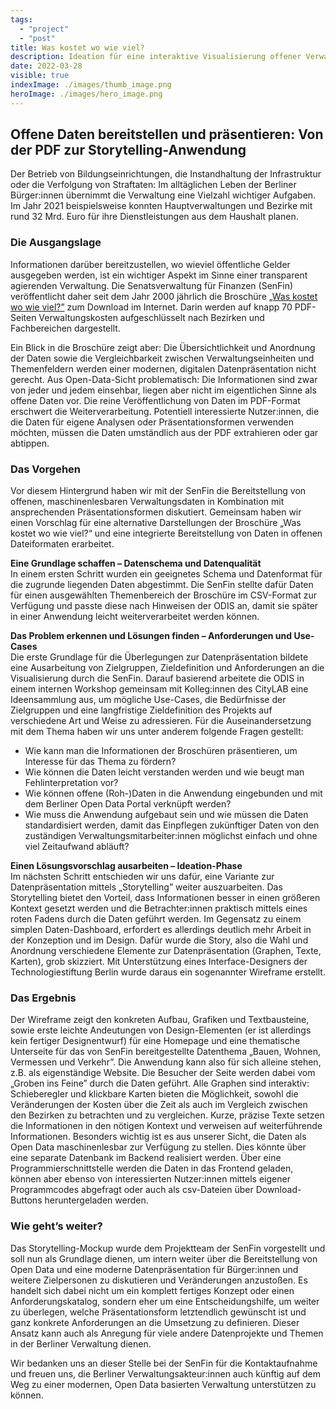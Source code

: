 ```yaml
---
tags:
  - "project"
  - "post"
title: Was kostet wo wie viel?
description: Ideation für eine interaktive Visualisierung offener Verwaltungsdaten
date: 2022-03-28
visible: true
indexImage: ./images/thumb_image.png
heroImage: ./images/hero_image.png
---
```


## Offene Daten bereitstellen und präsentieren: Von der PDF zur Storytelling-Anwendung

Der Betrieb von Bildungseinrichtungen, die Instandhaltung der Infrastruktur oder die Verfolgung von Straftaten: Im alltäglichen Leben der Berliner Bürger:innen übernimmt die Verwaltung eine Vielzahl wichtiger Aufgaben. Im Jahr 2021 beispielsweise konnten Hauptverwaltungen und Bezirke mit rund 32 Mrd. Euro für ihre Dienstleistungen aus dem Haushalt planen.

### Die Ausgangslage

Informationen darüber bereitzustellen, wo wieviel öffentliche Gelder ausgegeben werden, ist ein wichtiger Aspekt im Sinne einer transparent agierenden Verwaltung. Die Senatsverwaltung für Finanzen (SenFin) veröffentlicht daher seit dem Jahr 2000 jährlich die Broschüre [„Was kostet wo wie viel?”](https://www.berlin.de/sen/finanzen/haushalt/downloads/artikel.6347.php) zum Download im Internet. Darin werden auf knapp 70 PDF-Seiten Verwaltungskosten aufgeschlüsselt nach Bezirken und Fachbereichen dargestellt.

Ein Blick in die Broschüre zeigt aber: Die Übersichtlichkeit und Anordnung der Daten sowie die Vergleichbarkeit zwischen Verwaltungseinheiten und Themenfeldern werden einer modernen, digitalen Datenpräsentation nicht gerecht. Aus Open-Data-Sicht problematisch: Die Informationen sind zwar von jeder und jedem einsehbar, liegen aber nicht im eigentlichen Sinne als offene Daten vor. Die reine Veröffentlichung von Daten im PDF-Format erschwert die Weiterverarbeitung. Potentiell interessierte Nutzer:innen, die die Daten für eigene Analysen oder Präsentationsformen verwenden möchten, müssen die Daten umständlich aus der PDF extrahieren oder gar abtippen.


<a href="https://www.berlin.de/sen/finanzen/haushalt/downloads/wkwwv_hv_2017.pdf" download>
  <ImageSection
    src={image1}
    caption="Ausschnitt aus der PDF-Broschüre 'Was kostet wo wie viel?'"
  />
</a>

### Das Vorgehen

Vor diesem Hintergrund haben wir mit der SenFin die Bereitstellung von offenen, maschinenlesbaren Verwaltungsdaten in Kombination mit ansprechenden Präsentationsformen diskutiert. Gemeinsam haben wir einen Vorschlag für eine alternative Darstellungen der Broschüre „Was kostet wo wie viel?“ und eine integrierte Bereitstellung von Daten in offenen Dateiformaten erarbeitet.

**Eine Grundlage schaffen – Datenschema und Datenqualität**  
In einem ersten Schritt wurden ein geeignetes Schema und Datenformat für die zugrunde liegenden Daten abgestimmt. Die SenFin stellte dafür Daten für einen ausgewählten Themenbereich der Broschüre im CSV-Format zur Verfügung und passte diese nach Hinweisen der ODIS an, damit sie später in einer Anwendung leicht weiterverarbeitet werden können.

**Das Problem erkennen und Lösungen finden – Anforderungen und Use-Cases**  
Die erste Grundlage für die Überlegungen zur Datenpräsentation bildete eine Ausarbeitung von Zielgruppen, Zieldefinition und Anforderungen an die Visualisierung durch die SenFin. Darauf basierend arbeitete die ODIS in einem internen Workshop gemeinsam mit Kolleg:innen des CityLAB eine Ideensammlung aus, um mögliche Use-Cases, die Bedürfnisse der Zielgruppen und eine langfristige Zieldefinition des Projekts auf verschiedene Art und Weise zu adressieren. Für die Auseinandersetzung mit dem Thema haben wir uns unter anderem folgende Fragen gestellt:

- Wie kann man die Informationen der Broschüren präsentieren, um Interesse für das Thema zu fördern?
- Wie können die Daten leicht verstanden werden und wie beugt man Fehlinterpretation vor?
- Wie können offene (Roh-)Daten in die Anwendung eingebunden und mit dem Berliner Open Data Portal verknüpft werden?
- Wie muss die Anwendung aufgebaut sein und wie müssen die Daten standardisiert werden, damit das Einpflegen zukünftiger Daten von den zuständigen Verwaltungsmitarbeiter:innen möglichst einfach und ohne viel Zeitaufwand abläuft?

**Einen Lösungsvorschlag ausarbeiten – Ideation-Phase**  
Im nächsten Schritt entschieden wir uns dafür, eine Variante zur Datenpräsentation mittels „Storytelling” weiter auszuarbeiten. Das Storytelling bietet den Vorteil, dass Informationen besser in einen größeren Kontext gesetzt werden und die Betrachter:innen praktisch mittels eines roten Fadens durch die Daten geführt werden. Im Gegensatz zu einem simplen Daten-Dashboard, erfordert es allerdings deutlich mehr Arbeit in der Konzeption und im Design. Dafür wurde die Story, also die Wahl und Anordnung verschiedene Elemente zur Datenpräsentation (Graphen, Texte, Karten), grob skizziert. Mit Unterstützung eines Interface-Designers der Technologiestiftung Berlin wurde daraus ein sogenannter Wireframe erstellt.

### Das Ergebnis

Der Wireframe zeigt den konkreten Aufbau, Grafiken und Textbausteine, sowie erste leichte Andeutungen von Design-Elementen (er ist allerdings kein fertiger Designentwurf) für eine Homepage und eine thematische Unterseite für das von SenFin bereitgestellte Datenthema „Bauen, Wohnen, Vermessen und Verkehr”. Die Anwendung kann also für sich alleine stehen, z.B. als eigenständige Website. Die Besucher der Seite werden dabei vom „Groben ins Feine” durch die Daten geführt. Alle Graphen sind interaktiv: Schieberegler und klickbare Karten bieten die Möglichkeit, sowohl die Veränderungen der Kosten über die Zeit als auch im Vergleich zwischen den Bezirken zu betrachten und zu vergleichen. Kurze, präzise Texte setzen die Informationen in den nötigen Kontext und verweisen auf weiterführende Informationen.
Besonders wichtig ist es aus unserer Sicht, die Daten als Open Data maschinenlesbar zur Verfügung zu stellen. Dies könnte über eine separate Datenbank im Backend realisiert werden. Über eine Programmierschnittstelle werden die Daten in das Frontend geladen, können aber ebenso von interessierten Nutzer:innen mittels eigener Programmcodes abgefragt oder auch als csv-Dateien über Download-Buttons heruntergeladen werden.


<ImageSection
  src={image2}
  caption="Ausschnitt aus dem Wireframe für die interaktiven Datenvisualisierungen"
/>

### Wie geht’s weiter?

Das Storytelling-Mockup wurde dem Projektteam der SenFin vorgestellt und soll nun als Grundlage dienen, um intern weiter über die Bereitstellung von Open Data und eine moderne Datenpräsentation für Bürger:innen und weitere Zielpersonen zu diskutieren und Veränderungen anzustoßen. Es handelt sich dabei nicht um ein komplett fertiges Konzept oder einen Anforderungskatalog, sondern eher um eine Entscheidungshilfe, um weiter zu überlegen, welche Präsentationsform letztendlich gewünscht ist und ganz konkrete Anforderungen an die Umsetzung zu definieren. Dieser Ansatz kann auch als Anregung für viele andere Datenprojekte und Themen in der Berliner Verwaltung dienen.

Wir bedanken uns an dieser Stelle bei der SenFin für die Kontaktaufnahme und freuen uns, die Berliner Verwaltungsakteur:innen auch künftig auf dem Weg zu einer modernen, Open Data basierten Verwaltung unterstützen zu können.
